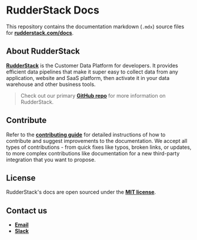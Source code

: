 # RudderStack Docs

This repository contains the documentation markdown (`.mdx`) source files for [**rudderstack.com/docs**](https://rudderstack.com/docs/).

## About RudderStack

[**RudderStack**](https://rudderstack.com/) is the Customer Data Platform for developers. It provides efficient data pipelines that make it super easy to collect data from any application, website and SaaS platform, then activate it in your data warehouse and other business tools.

> Check out our primary [**GitHub repo**](https://github.com/rudderlabs/rudder-server) for more information on RudderStack.

## Contribute

Refer to the [**contributing guide**](/CONTRIBUTING.mdx) for detailed instructions of how to contribute and suggest improvements to the documentation. We accept all types of contributions - from quick fixes like typos, broken links, or updates, to more complex contributions like documentation for a new third-party integration that you want to propose.

## License

RudderStack's docs are open sourced under the [**MIT license**](/LICENSE.md).

## Contact us

- [**Email**](mailto:%20docs@rudderstack.com)
- [**Slack**](https://rudderstack.com/join-rudderstack-slack-community)
